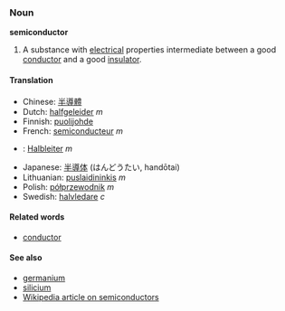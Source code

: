 ===Noun===
'''semiconductor'''

#A substance with [[electrical]] properties intermediate between a good [[conductor]] and a good [[insulator]].

====Translation====
*Chinese: [[半導體]]
*Dutch: [[halfgeleider]] ''m''
*Finnish: [[puolijohde]]
*French: [[semiconducteur]] ''m''
*{{de}}: [[Halbleiter]] ''m''
*Japanese: [[半導体]] (はんどうたい, handōtai)
*Lithuanian: [[puslaidininkis]] ''m''
*Polish: [[półprzewodnik]] ''m''
*Swedish: [[halvledare]] ''c''

====Related words====
*[[conductor]]

====See also====
*[[germanium]]
*[[silicium]]
*[[w:Semiconductor|Wikipedia article on semiconductors]]